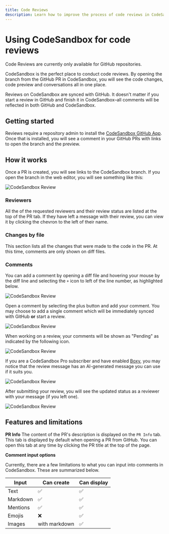 ```yaml
---
title: Code Reviews
description: Learn how to improve the process of code reviews in CodeSandbox.
---
```



# Using CodeSandbox for code reviews

<Callout>
Code Reviews are currently only available for GitHub repositories.
</Callout>

CodeSandbox is the perfect place to conduct code reviews. By opening the branch from the GitHub PR in CodeSandbox, you will see the code changes, code preview and conversations all in one place. 

Reviews on CodeSandbox are synced with GitHub. It doesn't matter if you start a review in GitHub and finish it in CodeSandbox–all comments will be reflected in both GitHub and CodeSandbox.

## Getting started
Reviews require a repository admin to install the [CodeSandbox GitHub App](/learn/integrations/github-app). Once that is installed, you will see a comment in your GitHub PRs with links to open the branch and the preview.

## How it works
Once a PR is created, you will see links to the CodeSandbox branch. If you open the branch in the web editor, you will see something like this:

![CodeSandbox Review](../images/review-start.png)

### Reviewers
All the of the requested reviewers and their review status are listed at the top of the PR tab. If they have left a message with their review, you can view it by clicking the chevron to the left of their name.

### Changes by file
This section lists all the changes that were made to the code in the PR. 
At this time, comments are only shown on diff files.

### Comments
You can add a comment by opening a diff file and hovering your mouse by the diff line and selecting the `+` icon to left of the line number, as highlighted below.

![CodeSandbox Review](../images/review-plus-btn.png)

Open a comment by selecting the plus button and add your comment.
You may choose to add a single comment which will be immediately synced with GitHub **or** start a review.


![CodeSandbox Review](../images/review-comment-with-mention.png)

When working on a review, your comments will be shown as "Pending" as indicated by the following icon.


![CodeSandbox Review](../images/review-screen.png)

If you are a CodeSandbox Pro subscriber and have enabled [Boxy](/learn/boxy/overview), you may notice that the review message has an AI-generated message you can use if it suits you.

![CodeSandbox Review](../images/review-approve.png)

After submitting your review, you will see the updated status as a reviewer with your message (if you left one).


![CodeSandbox Review](../images/review-message.png)

## Features and limitations

**PR Info**
The content of the PR's description is displayed on the `PR Info` tab. This tab is displayed by default when opening a PR from GitHub. You can open this tab at any time by clicking the PR title at the top of the page.

**Comment input options**

Currently, there are a few limitations to what you can input into comments in CodeSandbox. These are summarized below.

| Input | Can create | Can display|
| -------- | -------- | -------- |
| Text | ✅ | ✅ |
| Markdown | ✅ | ✅ |
| Mentions | ✅ | ✅ |
| Emojis | ❌ | ✅ |
| Images | with markdown | ✅ |



